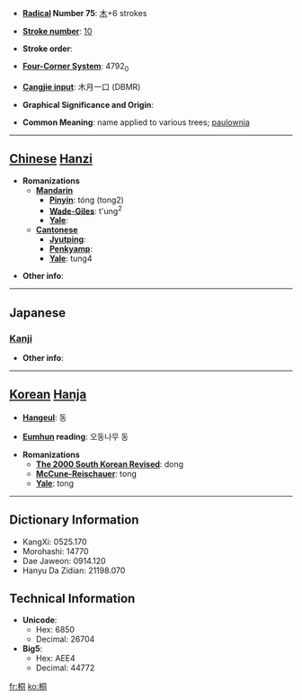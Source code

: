* '''[[Wiktionary:Chinese radical index| Radical]] Number 75''': [[Wiktionary:Chinese radical index 木|木]]+6 strokes

* '''[[Wiktionary:Chinese total strokes index|Stroke number]]''': [[Wiktionary:Chinese total strokes index 10|10]]

* '''Stroke order''': 

* '''[[Wiktionary:Chinese four corner index|Four-Corner System]]''': 4792<sub>0</sub>

* '''[[Wiktionary:Chinese Cangjie index|Cangjie input]]''': 木月一口 (DBMR)

* '''Graphical Significance and Origin''': 

* '''Common Meaning''': name applied to various trees; [[paulownia]]

----

== [[Chinese]] [[Hanzi]] ==

* '''Romanizations'''
** '''[[Mandarin]]'''
*** '''[[Pinyin]]''': tóng (tong2)
*** '''[[Wade-Giles]]''': t'ung<sup>2</sup>
*** '''[[Yale]]''': 
** '''[[Cantonese]]'''
*** '''[[Jyutping]]''':
*** '''[[Penkyamp]]''': 
*** '''[[Yale]]''': tung4

* '''Other info''': 

----

==Japanese==
===[[Kanji]]===
{{kanji|on readings=[[どう]] (dō), [[とう]] (tō)
|kun readings=[[きり]] (kiri)
}}

* '''Other info''':  

----

== [[Korean]] [[Hanja]] ==

* '''[[Hangeul]]''': 동

* '''[[Eumhun]] reading''': 오동나무 동

* '''Romanizations'''
** '''[[The 2000 South Korean Revised Romanization|The 2000 South Korean Revised]]''': dong
** '''[[McCune-Reischauer]]''': tong
** '''[[Yale]]''': tong

----

== Dictionary Information ==

* KangXi: 0525.170
* Morohashi: 14770
* Dae Jaweon: 0914.120
* Hanyu Da Zidian: 21198.070

== Technical Information ==

* '''Unicode''':
** Hex: 6850
** Decimal: 26704
* '''Big5''':
** Hex: AEE4
** Decimal: 44772

[[fr:桐]]
[[ko:桐]]